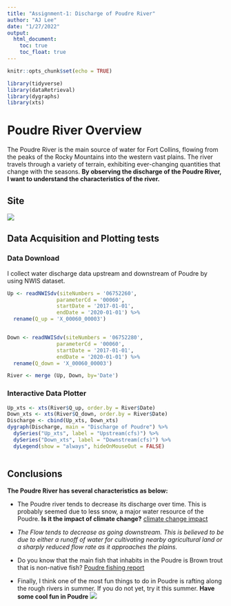 ```yaml
---
title: "Assignment-1: Discharge of Poudre River"
author: "AJ Lee"
date: "1/27/2022"
output:
  html_document:
    toc: true
    toc_float: true
---
```


```r
knitr::opts_chunk$set(echo = TRUE)

library(tidyverse)
library(dataRetrieval)
library(dygraphs)
library(xts)
```


# Poudre River Overview

The Poudre River is the main source of water for Fort Collins, flowing from the peaks of the Rocky Mountains into the western vast plains. The river travels through a variety of terrain, exhibiting ever-changing quantities that change with the seasons. **By observing the discharge of the Poudre River, I want to understand the characteristics of the river.**


## Site

![](https://i0.wp.com/coyotegulch.blog/wp-content/uploads/2011/02/cachelapoudreriver.jpg)


## Data Acquisition and Plotting tests

### Data Download

I collect water discharge data upstream and downstream of Poudre by using NWIS dataset. 

```r

Up <- readNWISdv(siteNumbers = '06752260',
                parameterCd = '00060',
                startDate = '2017-01-01',
                endDate = '2020-01-01') %>%
  rename(Q_up = 'X_00060_00003')


Down <- readNWISdv(siteNumbers = '06752280',
                parameterCd = '00060',
                startDate = '2017-01-01',
                endDate = '2020-01-01') %>%
  rename(Q_down = 'X_00060_00003') 

River <- merge (Up, Down, by='Date')

```


### Interactive Data Plotter 

```r

Up_xts <- xts(River$Q_up, order.by = River$Date)
Down_xts <- xts(River$Q_down, order.by = River$Date)
Discharge <- cbind(Up_xts, Down_xts)
dygraph(Discharge, main = "Discharge of Poudre") %>%
  dySeries("Up_xts", label = "Upstream(cfs)") %>%
  dySeries("Down_xts", label = "Downstream(cfs)") %>%
  dyLegend(show = "always", hideOnMouseOut = FALSE)



```


## Conclusions

**The Poudre River has several characteristics as below:**

- The Poudre river tends to decrease its discharge over time. This is probably seemed due to less snow, a major water resource of the Poudre.
  **Is it the impact of climate change?**
[climate change impact](https://www.colorado.edu/ecenter/energy-climate-justice/general-energy-climate-info/climate-change/impacts-colorado)

- *The Flow tends to decrease as going downstream. This is believed to be due to either a runoff of water for cultivating nearby agricultural land or a sharply reduced flow rate as it approaches the plains.*

- Do you know that the main fish that inhabits in the Poudre is Brown trout that is non-native fish?
 [Poudre fishing report](https://troutunderground.com/Cache-La-Poudre-River-Fishing-Report/)
  
- Finally, I think one of the most fun things to do in Poudre is rafting along the rough rivers in summer. If you do not yet, try it this summer. **Have some cool fun in Poudre**
![](https://www.awanderlustadventure.com/wordpress/wp-content/uploads/2015/01/DSC0253.jpg)
